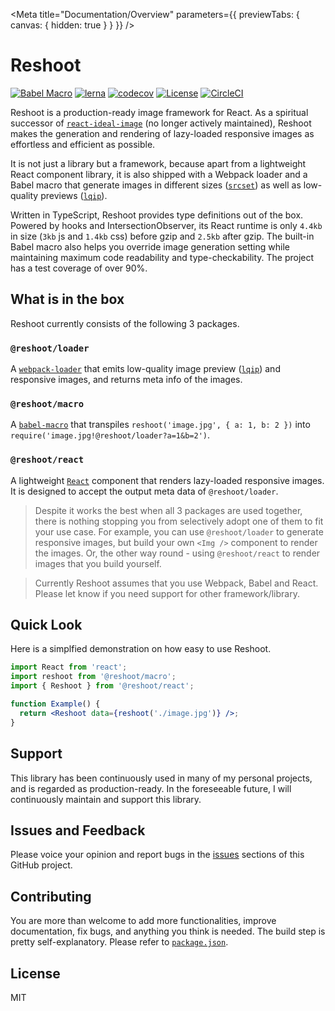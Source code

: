 

<Meta
  title="Documentation/Overview"
  parameters={{ previewTabs: { canvas: { hidden: true } } }}
/>

# Reshoot

[![Babel Macro](https://img.shields.io/badge/babel--macro-%F0%9F%8E%A3-f5da55.svg?style=flat-square)](https://github.com/kentcdodds/babel-plugin-macros)
[![lerna](https://img.shields.io/badge/maintained%20with-lerna-cc00ff.svg)](https://lerna.js.org)
[![codecov](https://codecov.io/gh/billykwok/reshoot/branch/main/graph/badge.svg)](https://codecov.io/gh/billykwok/reshoot)
[![License](https://badgen.net/npm/license/@reshoot/react)](https://github.com/billykwok/reshoot/blob/main/LICENSE)
[![CircleCI](https://circleci.com/gh/billykwok/reshoot/tree/main.svg?style=svg)](https://circleci.com/gh/billykwok/reshoot/tree/main)

Reshoot is a production-ready image framework for React. As a spiritual successor of [`react-ideal-image`](https://github.com/stereobooster/react-ideal-image) (no longer actively maintained), Reshoot makes the generation and rendering of lazy-loaded responsive images as effortless and efficient as possible.

It is not just a library but a framework, because apart from a lightweight React component library, it is also shipped with a Webpack loader and a Babel macro that generate images in different sizes ([`srcset`](https://developer.mozilla.org/en-US/docs/Learn/HTML/Multimedia_and_embedding/Responsive_images)) as well as low-quality previews ([`lqip`](https://github.com/zouhir/lqip)).

Written in TypeScript, Reshoot provides type definitions out of the box. Powered by hooks and IntersectionObserver, its React runtime is only `4.4kb` in size (`3kb` js and `1.4kb` css) before gzip and `2.5kb` after gzip. The built-in Babel macro also helps you override image generation setting while maintaining maximum code readability and type-checkability. The project has a test coverage of over 90%.

## What is in the box

Reshoot currently consists of the following 3 packages.

### `@reshoot/loader`

A [`webpack-loader`](https://webpack.js.org/loaders) that emits low-quality image preview ([`lqip`](https://github.com/zouhir/lqip)) and responsive images, and returns meta info of the images.

### `@reshoot/macro`

A [`babel-macro`](https://github.com/kentcdodds/babel-plugin-macros) that transpiles `reshoot('image.jpg', { a: 1, b: 2 })` into `require('image.jpg!@reshoot/loader?a=1&b=2')`.

### `@reshoot/react`

A lightweight [`React`](https://reactjs.org) component that renders lazy-loaded responsive images. It is designed to accept the output meta data of `@reshoot/loader`.

> Despite it works the best when all 3 packages are used together, there is nothing stopping you from selectively adopt one of them to fit your use case. For example, you can use `@reshoot/loader` to generate responsive images, but build your own `<Img />` component to render the images. Or, the other way round - using `@reshoot/react` to render images that you build yourself.

> Currently Reshoot assumes that you use Webpack, Babel and React. Please let know if you need support for other framework/library.

## Quick Look

Here is a simplfied demonstration on how easy to use Reshoot.

```jsx
import React from 'react';
import reshoot from '@reshoot/macro';
import { Reshoot } from '@reshoot/react';

function Example() {
  return <Reshoot data={reshoot('./image.jpg')} />;
}
```

## Support

This library has been continuously used in many of my personal projects, and is regarded as production-ready. In the foreseeable future, I will continuously maintain and support this library.

## Issues and Feedback

Please voice your opinion and report bugs in the [issues](https://github.com/billykwok/reshoot/issues) sections of this GitHub project.

## Contributing

You are more than welcome to add more functionalities, improve documentation, fix bugs, and anything you think is needed. The build step is pretty self-explanatory. Please refer to [`package.json`](https://github.com/billykwok/reshoot/blob/main/package.json).

## License

MIT

